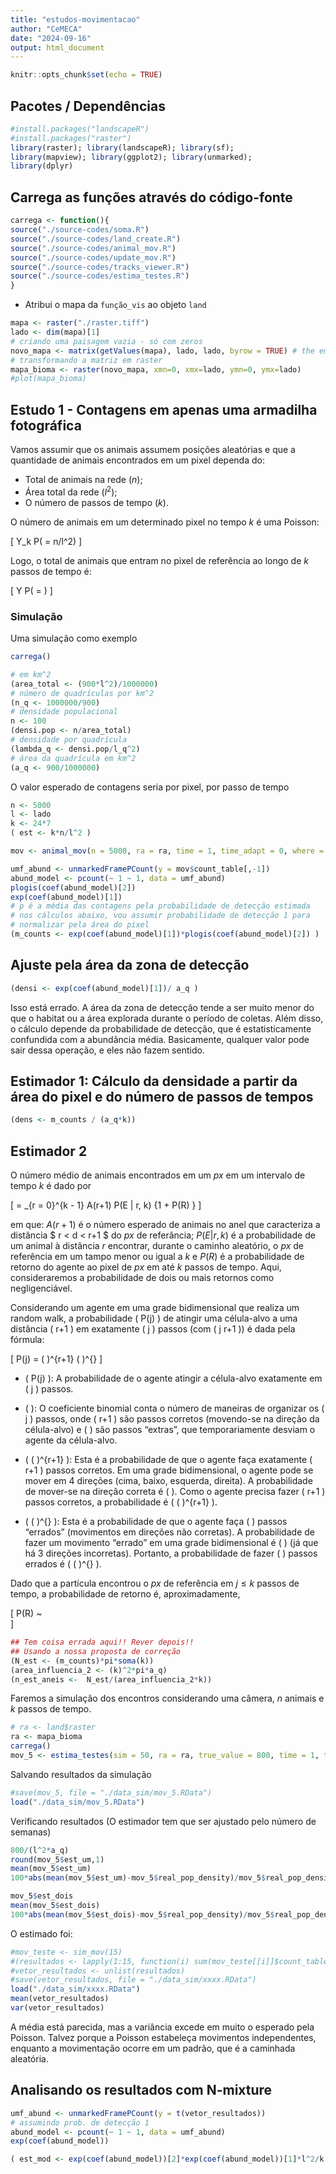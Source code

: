 ```yaml
---
title: "estudos-movimentacao"
author: "CeMECA"
date: "2024-09-16"
output: html_document
---
```


```r
knitr::opts_chunk$set(echo = TRUE)
```

## Pacotes / Dependências

```r
#install.packages("landscapeR")
#install.packages("raster")
library(raster); library(landscapeR); library(sf);
library(mapview); library(ggplot2); library(unmarked); 
library(dplyr)
```


## Carrega as funções através do código-fonte

```r
carrega <- function(){
source("./source-codes/soma.R")
source("./source-codes/land_create.R")
source("./source-codes/animal_mov.R")
source("./source-codes/update_mov.R")
source("./source-codes/tracks_viewer.R")
source("./source-codes/estima_testes.R")
}
```


 - Atribui o mapa da `função_vis` ao objeto `land` 

```r
mapa <- raster("./raster.tiff")
lado <- dim(mapa)[1]
# criando uma paisagem vazia - só com zeros
novo_mapa <- matrix(getValues(mapa), lado, lado, byrow = TRUE) # the empty landscape
# transformando a matriz em raster
mapa_bioma <- raster(novo_mapa, xmn=0, xmx=lado, ymn=0, ymx=lado)
#plot(mapa_bioma)
```

## Estudo 1 - Contagens em apenas uma armadilha fotográfica

Vamos assumir que os animais assumem posições aleatórias e que a quantidade de animais encontrados em um pixel dependa do: 

 - Total de animais na rede ($n$); 
 - Área total da rede ($l^2$); 
 - O número de passos de tempo ($k$). 

O número de animais em um determinado pixel no tempo $k$ é uma Poisson: 

\[
Y_k \sim P( \lambda = n/l^2)
\]

Logo, o total de animais que entram no pixel de referência ao longo de $k$ passos de tempo é: 

\[
Y \sim P( \lambda = \frac{n ~ k}{l^2})
\]

### Simulação

Uma simulação como exemplo


```r
carrega()
```

```r
# em km^2
(area_total <- (900*l^2)/1000000)
# número de quadrículas por km^2
(n_q <- 1000000/900)
# densidade populacional 
n <- 100
(densi.pop <- n/area_total) 
# densidade por quadrícula 
(lambda_q <- densi.pop/l_q^2)
# área da quadrícula em km^2
(a_q <- 900/1000000)
```
O valor esperado de contagens seria por pixel, por passo de tempo

```r
n <- 5000
l <- lado
k <- 24*7
( est <- k*n/l^2 )
```

```r
mov <- animal_mov(n = 5000, ra = ra, time = 1, time_adapt = 0, where = "random", landscape_on = FALSE, n_camera = 2)
```
```r
umf_abund <- unmarkedFramePCount(y = mov$count_table[,-1])
abund_model <- pcount(~ 1 ~ 1, data = umf_abund)
plogis(coef(abund_model)[2])
exp(coef(abund_model)[1])
# p é a média das contagens pela probabilidade de detecção estimada
# nos cálculos abaixo, vou assumir probabilidade de detecção 1 para 
# normalizar pela área do pixel
(m_counts <- exp(coef(abund_model)[1])*plogis(coef(abund_model)[2]) )
```

## Ajuste pela área da zona de detecção


```r
(densi <- exp(coef(abund_model)[1])/ a_q )
```
Isso está errado. A área da zona de detecção tende a ser muito menor do que o habitat ou a área explorada durante o período de coletas. Além disso, o cálculo depende da probabilidade de detecção, que é estatisticamente confundida com a abundância média. Basicamente, qualquer valor pode sair dessa operação, e eles não fazem sentido. 

## Estimador 1: Cálculo da densidade a partir da área do pixel e do número de passos de tempos

```r
(dens <- m_counts / (a_q*k))
```
## Estimador 2

O número médio de animais encontrados em um $px$ em um intervalo de tempo $k$ é dado por  


\[
\mu = \sum_{r = 0}^{k - 1} A(r+1) P(E | r, k) \Big \{1 +  P(R) \Big \}
\]

em que: $A(r+1)$ é o número esperado de animais no anel que caracteriza a distância $ r < d < r+1 $ do $px$ de referância; 
$P(E | r, k)$ é a probabilidade de um animal à distância $r$ encontrar, durante o caminho aleatório, o $px$ de referência em um tampo menor ou igual a $k$ e $P(R)$ é a probabilidade de retorno do agente ao pixel de $px$ em até $k$ passos de tempo. Aqui, consideraremos a probabilidade de dois ou mais retornos como negligenciável. 

Considerando um agente em uma grade bidimensional que realiza um random walk, a probabilidade \( P(j) \) de atingir uma célula-alvo a uma distância \( r+1 \) em exatamente \( j \) passos (com \( j \geq r+1 \)) é dada pela fórmula:

\[
P(j) = \binom{j}{\frac{j - (r+1)}{2}} \left( \frac{1}{4} \right)^{r+1} \left( \frac{3}{4} \right)^{\frac{j - (r+1)}{2}}
\]

- \( P(j) \): A probabilidade de o agente atingir a célula-alvo exatamente em \( j \) passos.

- \( \binom{j}{\frac{j - (r+1)}{2}} \): O coeficiente binomial conta o número de maneiras de organizar os \( j \) passos, onde \( r+1 \) são passos corretos (movendo-se na direção da célula-alvo) e \( \frac{j - (r+1)}{2} \) são passos "extras", que temporariamente desviam o agente da célula-alvo.

- \( \left( \frac{1}{4} \right)^{r+1} \): Esta é a probabilidade de que o agente faça exatamente \( r+1 \) passos corretos. Em uma grade bidimensional, o agente pode se mover em 4 direções (cima, baixo, esquerda, direita). A probabilidade de mover-se na direção correta é \( \frac{1}{4} \). Como o agente precisa fazer \( r+1 \) passos corretos, a probabilidade é \( \left( \frac{1}{4} \right)^{r+1} \).

- \( \left( \frac{3}{4} \right)^{\frac{j - (r+1)}{2}} \): Esta é a probabilidade de que o agente faça \( \frac{j - (r+1)}{2} \) passos "errados" (movimentos em direções não corretas). A probabilidade de fazer um movimento "errado" em uma grade bidimensional é \( \frac{3}{4} \) (já que há 3 direções incorretas). Portanto, a probabilidade de fazer \( \frac{j - (r+1)}{2} \) passos errados é \( \left( \frac{3}{4} \right)^{\frac{j - (r+1)}{2}} \).



Dado que a partícula encontrou o $px$ de referência em $j \leq k$ passos de tempo, a probabilidade de retorno é, aproximadamente, 

\[
P(R) ~ \frac{1}{\pi \, (k - j)}  
\]



```r
## Tem coisa errada aqui!! Rever depois!! 
## Usando a nossa proposta de correção
(N_est <- (m_counts)*pi*soma(k))
(area_influencia_2 <- (k)^2*pi*a_q)
(n_est_aneis <-  N_est/(area_influencia_2*k)) 
```


Faremos a simulação dos encontros considerando uma câmera, $n$ animais e $k$ passos de tempo.  

```r
# ra <- land$raster
ra <- mapa_bioma
carrega()
mov_5 <- estima_testes(sim = 50, ra = ra, true_value = 800, time = 1, time_adapt = 0, where = "random", landscape_on = FALSE, n_camera = 2)
```

Salvando resultados da simulação

```r
#save(mov_5, file = "./data_sim/mov_5.RData")
load("./data_sim/mov_5.RData")
```

Verificando resultados (O estimador tem que ser ajustado pelo número de semanas)

```r
800/(l^2*a_q)
round(mov_5$est_um,1)
mean(mov_5$est_um)
100*abs(mean(mov_5$est_um)-mov_5$real_pop_density)/mov_5$real_pop_density
```

```r
mov_5$est_dois
mean(mov_5$est_dois)
100*abs(mean(mov_5$est_dois)-mov_5$real_pop_density)/mov_5$real_pop_density
```








O estimado foi:

```r
#mov_teste <- sim_mov(15)
#(resultados <- lapply(1:15, function(i) sum(mov_teste[[i]]$count_table[1,2])))
#vetor_resultados <- unlist(resultados)
#save(vetor_resultados, file = "./data_sim/xxxx.RData")
load("./data_sim/xxxx.RData")
mean(vetor_resultados)
var(vetor_resultados)
```

A média está parecida, mas a variância excede em muito o esperado pela Poisson. Talvez porque a Poisson estabeleça movimentos independentes, enquanto a movimentação ocorre em um padrão, que é a caminhada aleatória. 


## Analisando os resultados com N-mixture

```r
umf_abund <- unmarkedFramePCount(y = t(vetor_resultados))
# assumindo prob. de detecção 1
abund_model <- pcount(~ 1 ~ 1, data = umf_abund)
exp(coef(abund_model))
```

```r
( est_mod <- exp(coef(abund_model))[2]*exp(coef(abund_model))[1]*l^2/k )
```

